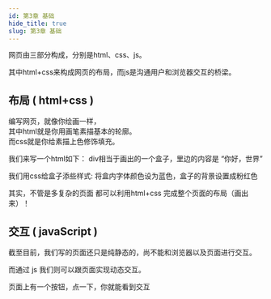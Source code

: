```yaml
---
id: 第3章 基础
hide_title: true
slug: 第3章 基础
---
```




网页由三部分构成，分别是html、css、js。

其中html+css来构成网页的布局，而js是沟通用户和浏览器交互的桥梁。

## 布局 ( html+css )
编写网页，就像你绘画一样，   
其中html就是你用画笔素描基本的轮廓。   
而css就是你给素描上色修饰填充。   


我们来写一个html如下： div相当于画出的一个盒子，里边的内容是 “你好，世界”
<CodeSandbox file="3-1"/>


我们用css给盒子添些样式: 将盒内字体颜色设为蓝色，盒子的背景设置成粉红色
<CodeSandbox file="3-2"/>

其实，不管是多复杂的页面 都可以利用html+css 完成整个页面的布局（画出来）！

## 交互 ( javaScript )
截至目前，我们写的页面还只是纯静态的，尚不能和浏览器以及页面进行交互。    

而通过 js 我们则可以跟页面实现动态交互。

页面上有一个按钮，点一下，你就能看到交互
<CodeSandbox file="3-3"/>